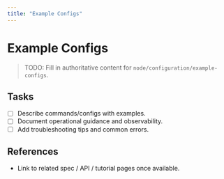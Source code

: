 ```yaml
---
title: "Example Configs"
---
```


# Example Configs

> TODO: Fill in authoritative content for `node/configuration/example-configs`.

## Tasks
- [ ] Describe commands/configs with examples.
- [ ] Document operational guidance and observability.
- [ ] Add troubleshooting tips and common errors.

## References
- Link to related spec / API / tutorial pages once available.
